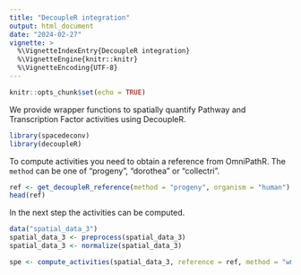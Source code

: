 ```yaml
---
title: "DecoupleR integration"
output: html_document
date: "2024-02-27"
vignette: >
  %\VignetteIndexEntry{DecoupleR integration}
  %\VignetteEngine{knitr::knitr}
  %\VignetteEncoding{UTF-8}
---
```


```r
knitr::opts_chunk$set(echo = TRUE)
```

We provide wrapper functions to spatially quantify Pathway and Transcription Factor activities using DecoupleR.

```r
library(spacedeconv)
library(decoupleR)
```

To compute activities you need to obtain a reference from OmniPathR. The `method` can be one of "progeny", "dorothea" or "collectri". 

```r
ref <- get_decoupleR_reference(method = "progeny", organism = "human")
head(ref)
```

In the next step the activities can be computed.

```r
data("spatial_data_3")
spatial_data_3 <- preprocess(spatial_data_3)
spatial_data_3 <- normalize(spatial_data_3)

spe <- compute_activities(spatial_data_3, reference = ref, method = "wmean", assay = "cpm")
```
